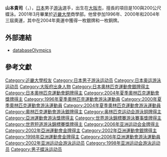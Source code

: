 {{MedalTableTop|Replace this image male.svg|150px}}
{{MedalSport | 男子[[游泳|游泳]]}}
{{MedalCountry | {{JPN}} }}
{{MedalCompetition|[[奧林匹克運動會|奧林匹克運動會]]}}
{{MedalSilver | [[2004年夏季奧林匹克運動會|2004年雅典]]<ref>{{cite web |url=http://sportsillustrated.cnn.com/olympics/2004/schedules/117BySport.html |title=2004 Olympic Games swimming results |accessdate=2007-07-22 |archive-date=2006-05-09 |archive-url=https://web.archive.org/web/20060509051921/http://sportsillustrated.cnn.com/olympics/2004/schedules/117BySport.html |dead-url=no }}</ref> | [[2004年夏季奧林匹克運動會游泳比賽|200米蝶泳]]}}
{{MedalBronze | [[2004年夏季奧林匹克運動會|2004年雅典]] | [[2004年夏季奧林匹克運動會游泳比賽|4x100米混合接力]]}}
{{MedalBottom}}
{{japanese|japanese=山本貴司|kana=やまもと たかし|romaji=Yamamoto Takashi}}

'''山本貴司'''（{{jpn|j=山本 貴司|hg=やまもと たかし|rm=Yamamoto Takashi}}，{{bd|1978年|7月23日|catIdx=Yamamoto Takashi}}），[[日本|日本]]男子[[游泳|游泳]]選手，出生在[[大阪市|大阪市]]，擅長的項目是100與200公尺蝶泳。2001年3月畢業於[[近畿大學|近畿大學]]商學部。他曾參加1996年、2000年和2004年三屆奧運，其中在2004年奧運中獲得一枚銀牌和一枚銅牌。

==外部連結==
* [https://web.archive.org/web/20070216172611/http://www.databaseolympics.com/players/playerpage.htm?ilkid=YAMAMTAK01 databaseOlympics]

== 參考文獻 ==
{{reflist}}

{{亚洲运动会游泳比赛男子100米蝶泳冠军}}
{{亚洲运动会游泳比赛男子200米蝶泳冠军}}

{{Authority control}}
{{DEFAULTSORT:Yamamoto Takashi}}
[[Category:近畿大學校友|Category:近畿大學校友]]
[[Category:日本男子游泳运动员|Category:日本男子游泳运动员]]
[[Category:日本奥运游泳运动员|Category:日本奥运游泳运动员]]
[[Category:大阪府出身人物|Category:大阪府出身人物]]
[[Category:日本奧林匹克運動會銀牌得主|Category:日本奧林匹克運動會銀牌得主]]
[[Category:日本奧林匹克運動會銅牌得主|Category:日本奧林匹克運動會銅牌得主]]
[[Category:2004年夏季奧林匹克運動會獎牌得主|Category:2004年夏季奧林匹克運動會獎牌得主]]
[[Category:1996年夏季奧林匹克運動會游泳運動員|Category:1996年夏季奧林匹克運動會游泳運動員]]
[[Category:2000年夏季奧林匹克運動會游泳運動員|Category:2000年夏季奧林匹克運動會游泳運動員]]
[[Category:2004年夏季奧林匹克運動會游泳運動員|Category:2004年夏季奧林匹克運動會游泳運動員]]
[[Category:奧林匹克運動會游泳銀牌得主|Category:奧林匹克運動會游泳銀牌得主]]
[[Category:奥林匹克运动会游泳铜牌得主|Category:奥林匹克运动会游泳铜牌得主]]
[[Category:亞洲運動會游泳獎牌得主|Category:亞洲運動會游泳獎牌得主]]
[[Category:世界游泳錦標賽游泳賽事獎牌得主|Category:世界游泳錦標賽游泳賽事獎牌得主]]
[[Category:世界短道游泳錦標賽獎牌得主|Category:世界短道游泳錦標賽獎牌得主]]
[[Category:2006年亚洲运动会金牌得主|Category:2006年亚洲运动会金牌得主]]
[[Category:2002年亞洲運動會金牌得主|Category:2002年亞洲運動會金牌得主]]
[[Category:2002年亞洲運動會銀牌得主|Category:2002年亞洲運動會銀牌得主]]
[[Category:1998年亞洲運動會金牌得主|Category:1998年亞洲運動會金牌得主]]
[[Category:2006年亞洲運動會游泳運動員|Category:2006年亞洲運動會游泳運動員]]
[[Category:2002年亚洲运动会游泳运动员|Category:2002年亚洲运动会游泳运动员]]
[[Category:1998年亚洲运动会游泳运动员|Category:1998年亚洲运动会游泳运动员]]
[[Category:男子蝶泳运动员|Category:男子蝶泳运动员]]